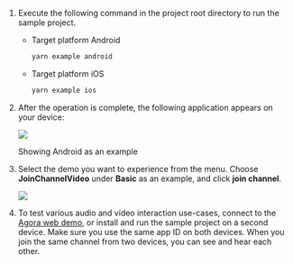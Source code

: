 <PlatformWrapper platform="react-native">

1. Execute the following command in the project root directory to run the sample project.

    * Target platform Android

        ```bash
        yarn example android
        ```

    * Target platform iOS

        ```bash
        yarn example ios
        ```

1. After the operation is complete, the following application appears on your device: 

    ![](/images/rtc-sdk/run-compile-rn-step-2.png)

    Showing Android as an example

1. Select the demo you want to experience from the menu. Choose **JoinChannelVideo** under **Basic** as an example, and click **join channel**.

    ![](/images/rtc-sdk/run-compile-rn-step-3.png)

1. To test various audio and video interaction use-cases, connect to the [Agora web demo](https://webdemo.agora.io/basicVideoCall/index.html), or install and run the sample project on a second device. Make sure you use the same app ID on both devices. When you join the same channel from two devices, you can see and hear each other.

</PlatformWrapper>